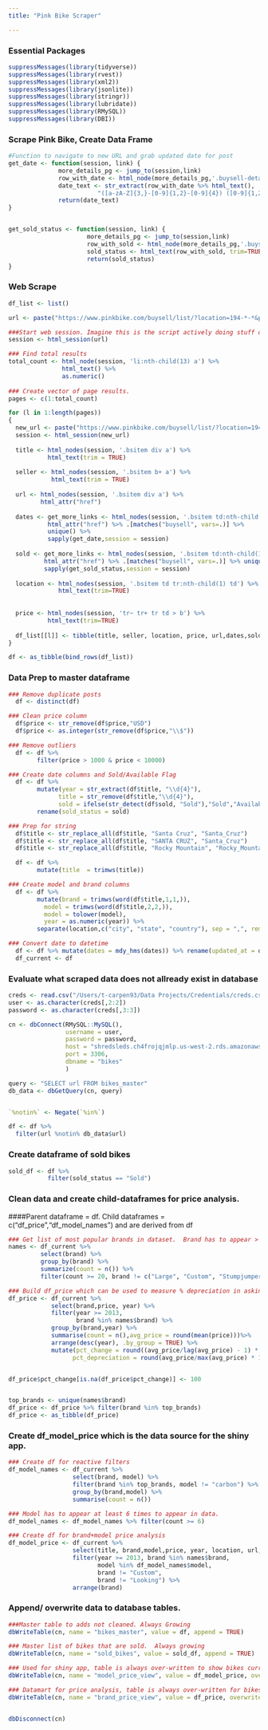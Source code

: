 ```yaml
---
title: "Pink Bike Scraper"

---
```



### Essential Packages
```r
suppressMessages(library(tidyverse))
suppressMessages(library(rvest))
suppressMessages(library(xml2))
suppressMessages(library(jsonlite))
suppressMessages(library(stringr)) 
suppressMessages(library(lubridate))
suppressMessages(library(RMySQL))
suppressMessages(library(DBI))
```

### Scrape Pink Bike, Create Data Frame
```r
#Function to navigate to new URL and grab updated date for post
get_date <- function(session, link) {
              more_details_pg <- jump_to(session,link)  
              row_with_date <- html_node(more_details_pg,'.buysell-details-column+ .buysell-details-column')
              date_text <- str_extract(row_with_date %>% html_text(),
                         "([a-zA-Z]{3,}-[0-9]{1,2}-[0-9]{4}) ([0-9]{1,2}:[0-9]{2}:[0-9]{2})")
              return(date_text)
}


get_sold_status <- function(session, link) {
                      more_details_pg <- jump_to(session,link)  
                      row_with_sold <- html_node(more_details_pg,'.buysell-details-column span')
                      sold_status <- html_text(row_with_sold, trim=TRUE) 
                      return(sold_status)
}


```



### Web Scrape
```r
df_list <- list()

url <- paste("https://www.pinkbike.com/buysell/list/?location=194-*-*&page=1&category=2")

###Start web session. Imagine this is the script actively doing stuff on the page
session <- html_session(url)

### Find total results
total_count <- html_node(session, 'li:nth-child(13) a') %>% 
               html_text() %>% 
               as.numeric()
  
### Create vector of page results.  
pages <- c(1:total_count)

for (l in 1:length(pages))
{
  new_url <- paste("https://www.pinkbike.com/buysell/list/?location=194-*-*&page=",pages[l],"&category=2", sep = "")
  session <- html_session(new_url)
  
  title <- html_nodes(session, '.bsitem div a') %>% 
           html_text(trim = TRUE) 
  
  seller <- html_nodes(session, '.bsitem b+ a') %>% 
            html_text(trim = TRUE) 
   
  url <- html_nodes(session, '.bsitem div a') %>% 
         html_attr("href")
   
  dates <- get_more_links <- html_nodes(session, '.bsitem td:nth-child(1) a') %>%
           html_attr("href") %>% .[matches("buysell", vars=.)] %>% 
           unique() %>%
           sapply(get_date,session = session) 
  
  sold <- get_more_links <- html_nodes(session, '.bsitem td:nth-child(1) a') %>%
          html_attr("href") %>% .[matches("buysell", vars=.)] %>% unique() %>%
          sapply(get_sold_status,session = session) 
  
  location <- html_nodes(session, '.bsitem td tr:nth-child(1) td') %>% 
              html_text(trim=TRUE) 
        
  
  price <- html_nodes(session, 'tr~ tr+ tr td > b') %>% 
           html_text(trim=TRUE)  
  
  df_list[[l]] <- tibble(title, seller, location, price, url,dates,sold)
}

df <- as_tibble(bind_rows(df_list)) 

```


### Data Prep to master dataframe
```r
### Remove duplicate posts
  df <- distinct(df)

### Clean price column
  df$price <- str_remove(df$price,"USD")
  df$price <- as.integer(str_remove(df$price,"\\$"))

### Remove outliers
  df <- df %>% 
        filter(price > 1000 & price < 10000) 

### Create date columns and Sold/Available Flag
  df <- df %>% 
        mutate(year = str_extract(df$title, "\\d{4}"),
              title = str_remove(df$title,"\\d{4}"),
              sold = ifelse(str_detect(df$sold, "Sold"),"Sold","Available")) %>% 
        rename(sold_status = sold)

### Prep for string
  df$title <- str_replace_all(df$title, "Santa Cruz", "Santa_Cruz")
  df$title <- str_replace_all(df$title, "SANTA CRUZ", "Santa_Cruz")
  df$title <- str_replace_all(df$title, "Rocky Mountain", "Rocky_Mountain")

  df <- df %>% 
        mutate(title  = trimws(title))

### Create model and brand columns
  df <- df %>% 
        mutate(brand = trimws(word(df$title,1,1,)),
          model = trimws(word(df$title,2,2,)),
          model = tolower(model),
          year = as.numeric(year)) %>% 
        separate(location,c("city", "state", "country"), sep = ",", remove = FALSE)

### Convert date to datetime
  df <- df %>% mutate(dates = mdy_hms(dates)) %>% rename(updated_at = dates) 
  df_current <- df

```



### Evaluate what scraped data does not allready exist in database 
```r
creds <- read.csv("/Users/t-carpen93/Data Projects/Credentials/creds.csv")
user <- as.character(creds[,2:2])
password <- as.character(creds[,3:3])

cn <- dbConnect(RMySQL::MySQL(), 
                username = user, 
                password = password, 
                host = "shredsleds.ch4frojqjmlp.us-west-2.rds.amazonaws.com", 
                port = 3306,
                dbname = "bikes"
                )

query <- "SELECT url FROM bikes_master"
db_data <- dbGetQuery(cn, query)


`%notin%` <- Negate(`%in%`)

df <- df %>% 
  filter(url %notin% db_data$url)

```

### Create dataframe of sold bikes
```r
sold_df <- df %>% 
           filter(sold_status == "Sold")

```

### Clean data and create child-dataframes for price analysis.  
####Parent dataframe = df.  Child dataframes = c("df_price","df_model_names") and are derived from df
```r
### Get list of most popular brands in dataset.  Brand has to appear > 30 times.
names <- df_current %>% 
         select(brand) %>% 
         group_by(brand) %>% 
         summarize(count = n()) %>% 
         filter(count >= 20, brand != c("Large", "Custom", "Stumpjumper", "Carbon"))

### Build df_price which can be used to measure % depreciation in asking price over time. Overwrite table in database
df_price <- df_current %>% 
            select(brand,price, year) %>% 
            filter(year >= 2013, 
                   brand %in% names$brand) %>% 
            group_by(brand,year) %>% 
            summarise(count = n(),avg_price = round(mean(price)))%>% 
            arrange(desc(year), .by_group = TRUE) %>% 
            mutate(pct_change = round((avg_price/lag(avg_price) - 1) * 100),
                  pct_depreciation = round(avg_price/max(avg_price) * 100))


df_price$pct_change[is.na(df_price$pct_change)] <- 100


top_brands <- unique(names$brand)
df_price <- df_price %>% filter(brand %in% top_brands)
df_price <- as_tibble(df_price)

```


### Create df_model_price which is the data source for the shiny app. 
```r
### Create df for reactive filters
df_model_names <- df_current %>% 
                  select(brand, model) %>% 
                  filter(brand %in% top_brands, model != "carbon") %>% 
                  group_by(brand,model) %>% 
                  summarise(count = n())

### Model has to appear at least 6 times to appear in data.
df_model_names <- df_model_names %>% filter(count >= 6)

### Create df for brand+model price analysis
df_model_price <- df_current %>% 
                  select(title, brand,model,price, year, location, url, sold_status) %>%
                  filter(year >= 2013, brand %in% names$brand, 
                         model %in% df_model_names$model, 
                         brand != "Custom", 
                         brand != "Looking") %>% 
                  arrange(brand)


```

### Append/ overwrite data to database tables.
```r

###Master table to adds not cleaned. Always Growing
dbWriteTable(cn, name = "bikes_master", value = df, append = TRUE)

### Master list of bikes that are sold.  Always growing
dbWriteTable(cn, name = "sold_bikes", value = sold_df, append = TRUE)

### Used for shiny app, table is always over-written to show bikes currently on pinkbike
dbWriteTable(cn, name = "model_price_view", value = df_model_price, overwrite = TRUE)

### Datamart for price analysis, table is always over-written for bikes currently on pinkbike
dbWriteTable(cn, name = "brand_price_view", value = df_price, overwrite = TRUE)


dbDisconnect(cn)
```

